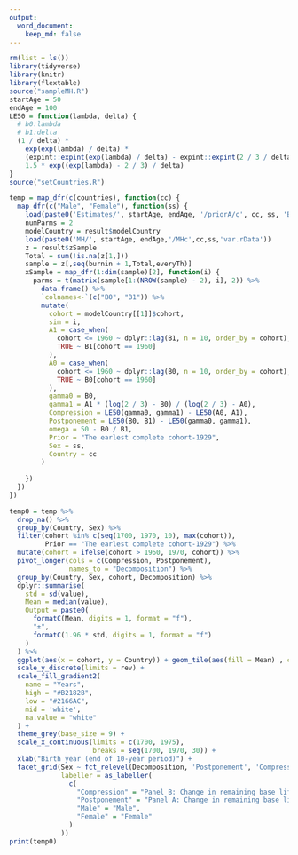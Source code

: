 ```yaml
---
output:
  word_document:
    keep_md: false
---
```




```r
rm(list = ls())
library(tidyverse)
library(knitr)
library(flextable)
source("sampleMH.R")
startAge = 50
endAge = 100
LE50 = function(lambda, delta) {
  # b0:lambda
  # b1:delta
  (1 / delta) *
    exp(exp(lambda) / delta) *
    (expint::expint(exp(lambda) / delta) - expint::expint(2 / 3 / delta)) +
    1.5 * exp((exp(lambda) - 2 / 3) / delta)
}
source("setCountries.R")

temp = map_dfr(c(countries), function(cc) {
  map_dfr(c("Male", "Female"), function(ss) {
    load(paste0('Estimates/', startAge, endAge, '/priorA/c', cc, ss, 'B0B1var.rData'))
    numParms = 2
    modelCountry = result$modelCountry
    load(paste0('MH/', startAge, endAge,'/MHc',cc,ss,'var.rData'))
    z = result$zSample
    Total = sum(!is.na(z[1,]))
    sample = z[,seq(burnin + 1,Total,everyTh)]
    xSample = map_dfr(1:dim(sample)[2], function(i) {
      parms = t(matrix(sample[1:(NROW(sample) - 2), i], 2)) %>%
        data.frame() %>%
        `colnames<-`(c("B0", "B1")) %>%
        mutate(
          cohort = modelCountry[[1]]$cohort,
          sim = i,
          A1 = case_when(
            cohort <= 1960 ~ dplyr::lag(B1, n = 10, order_by = cohort),
            TRUE ~ B1[cohort == 1960]
          ),
          A0 = case_when(
            cohort <= 1960 ~ dplyr::lag(B0, n = 10, order_by = cohort),
            TRUE ~ B0[cohort == 1960]
          ),
          gamma0 = B0,
          gamma1 = A1 * (log(2 / 3) - B0) / (log(2 / 3) - A0),
          Compression = LE50(gamma0, gamma1) - LE50(A0, A1),
          Postponement = LE50(B0, B1) - LE50(gamma0, gamma1),
          omega = 50 - B0 / B1,
          Prior = "The earlest complete cohort-1929",
          Sex = ss,
          Country = cc
        )
      
    })
  })
})
```

```r
temp0 = temp %>%
  drop_na() %>%
  group_by(Country, Sex) %>%
  filter(cohort %in% c(seq(1700, 1970, 10), max(cohort)),
         Prior == "The earlest complete cohort-1929") %>%
  mutate(cohort = ifelse(cohort > 1960, 1970, cohort)) %>%
  pivot_longer(cols = c(Compression, Postponement),
               names_to = "Decomposition") %>%
  group_by(Country, Sex, cohort, Decomposition) %>%
  dplyr::summarise(
    std = sd(value),
    Mean = median(value),
    Output = paste0(
      formatC(Mean, digits = 1, format = "f"),
      "±",
      formatC(1.96 * std, digits = 1, format = "f")
    )
  ) %>%
  ggplot(aes(x = cohort, y = Country)) + geom_tile(aes(fill = Mean) , colour = "white") +
  scale_y_discrete(limits = rev) +
  scale_fill_gradient2(
    name = "Years",
    high = "#B2182B",
    low = "#2166AC",
    mid = 'white',
    na.value = "white"
  ) +
  theme_grey(base_size = 9) +
  scale_x_continuous(limits = c(1700, 1975),
                     breaks = seq(1700, 1970, 30)) +
  xlab("Birth year (end of 10-year period)") +
  facet_grid(Sex ~ fct_relevel(Decomposition, 'Postponement', 'Compression'),
             labeller = as_labeller(
               c(
                 "Compression" = "Panel B: Change in remaining base life expectancy at age 50 due to mortality compression",
                 "Postponement" = "Panel A: Change in remaining base life expectancy at age 50 due to mortality postponement",
                 "Male" = "Male",
                 "Female" = "Female"
               )
             ))
print(temp0)
```



